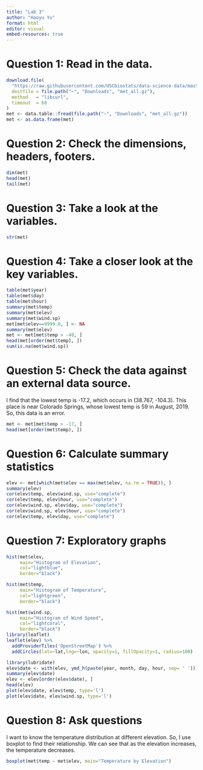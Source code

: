 ```yaml
---
title: "Lab 3"
author: "Haoyu Yu"
format: html
editor: visual
embed-resources: true
---
```


# Question 1: Read in the data.

```r
download.file(
  "https://raw.githubusercontent.com/USCbiostats/data-science-data/master/02_met/met_all.gz",
  destfile = file.path("~", "Downloads", "met_all.gz"),
  method   = "libcurl",
  timeout  = 60
)
met <- data.table::fread(file.path("~", "Downloads", "met_all.gz"))
met <- as.data.frame(met)
```

# Question 2: Check the dimensions, headers, footers.

```r
dim(met)
head(met)
tail(met)
```

# Question 3: Take a look at the variables.

```r
str(met)
```

# Question 4: Take a closer look at the key variables.

```r
table(met$year)
table(met$day)
table(met$hour)
summary(met$temp)
summary(met$elev)
summary(met$wind.sp)
met[met$elev==9999.0, ] <- NA
summary(met$elev)
met <- met[met$temp > -40, ]
head(met[order(met$temp), ])
sum(is.na(met$wind.sp))
```

# Question 5: Check the data against an external data source.

I find that the lowest temp is -17.2, which occurs in (38.767, -104.3). This place is near Colorado Springs, whose lowest temp is 59 in August, 2019. So, this data is an error.

```r
met <- met[met$temp > -17, ]
head(met[order(met$temp), ])
```

# Question 6: Calculate summary statistics
```r
elev <- met[which(met$elev == max(met$elev, na.rm = TRUE)), ]
summary(elev)
cor(elev$temp, elev$wind.sp, use="complete")
cor(elev$temp, elev$hour, use="complete")
cor(elev$wind.sp, elev$day, use="complete")
cor(elev$wind.sp, elev$hour, use="complete")
cor(elev$temp, elev$day, use="complete")
```

# Question 7: Exploratory graphs
```r
hist(met$elev, 
     main="Histogram of Elevation", 
     col="lightblue", 
     border="black")

hist(met$temp, 
     main="Histogram of Temperature", 
     col="lightgreen", 
     border="black")

hist(met$wind.sp, 
     main="Histogram of Wind Speed", 
     col="lightcoral", 
     border="black")
library(leaflet)
leaflet(elev) %>%
  addProviderTiles('OpenStreetMap') %>% 
  addCircles(lat=~lat,lng=~lon, opacity=1, fillOpacity=1, radius=100)

library(lubridate)
elev$date <- with(elev, ymd_h(paste(year, month, day, hour, sep= ' ')))
summary(elev$date)
elev <- elev[order(elev$date), ]
head(elev)
plot(elev$date, elev$temp, type='l')
plot(elev$date, elev$wind.sp, type='l')


```

# Question 8: Ask questions
I want to know the temperature distribution at different elevation. So, I use boxplot to find their relationship. We can see that as the elevation increases, the temperature decreases.
```r
boxplot(met$temp ~ met$elev, main="Temperature by Elevation")
```

